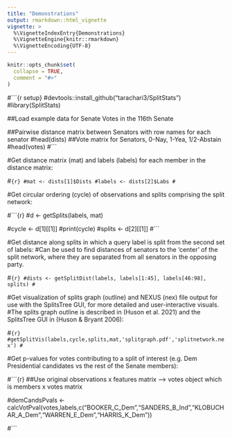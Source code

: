 ```yaml
---
title: "Demonstrations"
output: rmarkdown::html_vignette
vignette: >
  %\VignetteIndexEntry{Demonstrations}
  %\VignetteEngine{knitr::rmarkdown}
  %\VignetteEncoding{UTF-8}
---
```


```r
knitr::opts_chunk$set(
  collapse = TRUE,
  comment = "#>"
)
```

#```{r setup}
#devtools::install_github("tarachari3/SplitStats")
#library(SplitStats)

##Load example data for Senate Votes in the 116th Senate

##Pairwise distance matrix between Senators with row names for each senator
#head(dists)
##Vote matrix for Senators, 0-Nay, 1-Yea, 1/2-Abstain
#head(votes)
#```

#Get distance matrix (mat) and labels (labels) for each member in the distance matrix:

#```{r}
#mat <- dists[1]$Dists
#labels <- dists[2]$Labs
#```

#Get circular ordering (cycle) of observations and splits comprising the split network:

#```{r}
#d <- getSplits(labels, mat)

#cycle <- d[1][[1]]
#print(cycle)
#splits <- d[2][[1]]
#```

#Get distance along splits in which a query label is split from the second set of labels:
#Can be used to find distances of senators to the 'center' of the split network, where they are separated from all senators in the opposing party.

#```{r}
#dists <- getSplitDist(labels, labels[1:45], labels[46:98], splits)
#```


#Get visualization of splits graph (outline) and NEXUS (nex) file output for use with the SplitsTree GUI, for more detailed and user-interactive visuals.
#The splits graph outline is described in (Huson et al. 2021) and the SplitsTree GUI in (Huson & Bryant 2006):

#```{r}
#getSplitVis(labels,cycle,splits,mat,'splitgraph.pdf','splitnetwork.nex')
#```


#Get p-values for votes contributing to a split of interest (e.g. Dem Presidential candidates vs the rest of the Senate members):

#```{r}
##Use original observations x features matrix --> votes object which is members x votes matrix

#demCandsPvals <- calcVotPval(votes,labels,c("BOOKER_C_Dem","SANDERS_B_Ind","KLOBUCHAR_A_Dem","WARREN_E_Dem","HARRIS_K_Dem"))

#```


